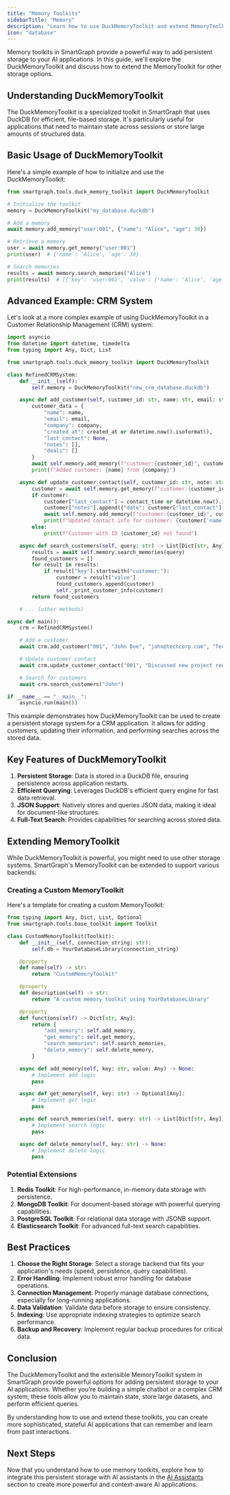 ```yaml
---
title: "Memory Toolkits"
sidebarTitle: "Memory"
description: "Learn how to use DuckMemoryToolkit and extend MemoryToolkit for persistent storage in SmartGraph applications"
icon: "database"
---
```


Memory toolkits in SmartGraph provide a powerful way to add persistent storage to your AI applications. In this guide, we'll explore the DuckMemoryToolkit and discuss how to extend the MemoryToolkit for other storage options.

## Understanding DuckMemoryToolkit

The DuckMemoryToolkit is a specialized toolkit in SmartGraph that uses DuckDB for efficient, file-based storage. It's particularly useful for applications that need to maintain state across sessions or store large amounts of structured data.

## Basic Usage of DuckMemoryToolkit

Here's a simple example of how to initialize and use the DuckMemoryToolkit:

```python
from smartgraph.tools.duck_memory_toolkit import DuckMemoryToolkit

# Initialize the toolkit
memory = DuckMemoryToolkit("my_database.duckdb")

# Add a memory
await memory.add_memory("user:001", {"name": "Alice", "age": 30})

# Retrieve a memory
user = await memory.get_memory("user:001")
print(user)  # {'name': 'Alice', 'age': 30}

# Search memories
results = await memory.search_memories("Alice")
print(results)  # [{'key': 'user:001', 'value': {'name': 'Alice', 'age': 30}, ...}]
```

## Advanced Example: CRM System

Let's look at a more complex example of using DuckMemoryToolkit in a Customer Relationship Management (CRM) system:

```python
import asyncio
from datetime import datetime, timedelta
from typing import Any, Dict, List

from smartgraph.tools.duck_memory_toolkit import DuckMemoryToolkit

class RefinedCRMSystem:
    def __init__(self):
        self.memory = DuckMemoryToolkit("new_crm_database.duckdb")

    async def add_customer(self, customer_id: str, name: str, email: str, company: str, created_at: str = None):
        customer_data = {
            "name": name,
            "email": email,
            "company": company,
            "created_at": created_at or datetime.now().isoformat(),
            "last_contact": None,
            "notes": [],
            "deals": []
        }
        await self.memory.add_memory(f"customer:{customer_id}", customer_data)
        print(f"Added customer: {name} from {company}")

    async def update_customer_contact(self, customer_id: str, note: str, contact_time: str = None):
        customer = await self.memory.get_memory(f"customer:{customer_id}")
        if customer:
            customer["last_contact"] = contact_time or datetime.now().isoformat()
            customer["notes"].append({"date": customer["last_contact"], "note": note})
            await self.memory.add_memory(f"customer:{customer_id}", customer)
            print(f"Updated contact info for customer: {customer['name']}")
        else:
            print(f"Customer with ID {customer_id} not found")

    async def search_customers(self, query: str) -> List[Dict[str, Any]]:
        results = await self.memory.search_memories(query)
        found_customers = []
        for result in results:
            if result["key"].startswith("customer:"):
                customer = result["value"]
                found_customers.append(customer)
                self._print_customer_info(customer)
        return found_customers

    # ... (other methods)

async def main():
    crm = RefinedCRMSystem()

    # Add a customer
    await crm.add_customer("001", "John Doe", "john@techcorp.com", "TechCorp")

    # Update customer contact
    await crm.update_customer_contact("001", "Discussed new project requirements")

    # Search for customers
    await crm.search_customers("John")

if __name__ == "__main__":
    asyncio.run(main())
```

This example demonstrates how DuckMemoryToolkit can be used to create a persistent storage system for a CRM application. It allows for adding customers, updating their information, and performing searches across the stored data.

## Key Features of DuckMemoryToolkit

1. **Persistent Storage**: Data is stored in a DuckDB file, ensuring persistence across application restarts.
2. **Efficient Querying**: Leverages DuckDB's efficient query engine for fast data retrieval.
3. **JSON Support**: Natively stores and queries JSON data, making it ideal for document-like structures.
4. **Full-Text Search**: Provides capabilities for searching across stored data.

## Extending MemoryToolkit

While DuckMemoryToolkit is powerful, you might need to use other storage systems. SmartGraph's MemoryToolkit can be extended to support various backends:

### Creating a Custom MemoryToolkit

Here's a template for creating a custom MemoryToolkit:

```python
from typing import Any, Dict, List, Optional
from smartgraph.tools.base_toolkit import Toolkit

class CustomMemoryToolkit(Toolkit):
    def __init__(self, connection_string: str):
        self.db = YourDatabaseLibrary(connection_string)

    @property
    def name(self) -> str:
        return "CustomMemoryToolkit"

    @property
    def description(self) -> str:
        return "A custom memory toolkit using YourDatabaseLibrary"

    @property
    def functions(self) -> Dict[str, Any]:
        return {
            "add_memory": self.add_memory,
            "get_memory": self.get_memory,
            "search_memories": self.search_memories,
            "delete_memory": self.delete_memory,
        }

    async def add_memory(self, key: str, value: Any) -> None:
        # Implement add logic
        pass

    async def get_memory(self, key: str) -> Optional[Any]:
        # Implement get logic
        pass

    async def search_memories(self, query: str) -> List[Dict[str, Any]]:
        # Implement search logic
        pass

    async def delete_memory(self, key: str) -> None:
        # Implement delete logic
        pass
```

### Potential Extensions

1. **Redis Toolkit**: For high-performance, in-memory data storage with persistence.
2. **MongoDB Toolkit**: For document-based storage with powerful querying capabilities.
3. **PostgreSQL Toolkit**: For relational data storage with JSONB support.
4. **Elasticsearch Toolkit**: For advanced full-text search capabilities.

## Best Practices

1. **Choose the Right Storage**: Select a storage backend that fits your application's needs (speed, persistence, query capabilities).
2. **Error Handling**: Implement robust error handling for database operations.
3. **Connection Management**: Properly manage database connections, especially for long-running applications.
4. **Data Validation**: Validate data before storage to ensure consistency.
5. **Indexing**: Use appropriate indexing strategies to optimize search performance.
6. **Backup and Recovery**: Implement regular backup procedures for critical data.

## Conclusion

The DuckMemoryToolkit and the extensible MemoryToolkit system in SmartGraph provide powerful options for adding persistent storage to your AI applications. Whether you're building a simple chatbot or a complex CRM system, these tools allow you to maintain state, store large datasets, and perform efficient queries.

By understanding how to use and extend these toolkits, you can create more sophisticated, stateful AI applications that can remember and learn from past interactions.

## Next Steps

Now that you understand how to use memory toolkits, explore how to integrate this persistent storage with AI assistants in the [AI Assistants](./ai-assistants) section to create more powerful and context-aware AI applications.
